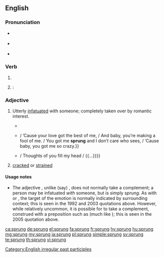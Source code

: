 {{also|Sprung|šprung}}
==English==

===Pronunciation===
* {{a|UK}} {{IPA|/ˈsprʌŋ/|lang=en}}
* {{a|US}} {{IPA|/ˈspɹʌŋ/|lang=en}}
* {{rhymes|ʌŋ|lang=en}}

===Verb===
{{head|en|past participle}}

# {{past participle of|spring|lang=en|nocat=1}}
# {{alternative form of|sprang|dot=|lang=en}}: {{en-simple past of|spring}}

===Adjective===
{{en-adj}}

# {{lb|en|slang|African American Vernacular English}} Utterly [[infatuated]] with someone; completely taken over by romantic interest.
#* {{quote-song|year=1992|composer=[[w:Sir Mix-a-Lot|Sir Mix-a-Lot]]|title=[[w:Baby Got Back|Baby Got Back]]|album=[[w:Mack Daddy|Mack Daddy]]|passage=I like big butts and I cannot lie. / You other brothers can’t deny / that when a girl walks in / with a itty bitty waist / and a round thing in your face you get '''sprung'''.}}
#* {{quote-song|year=2003|composer=[[w:Beyoncé Knowles|Beyoncé Knowles]] et al.|title=[[w:Crazy in Love (Beyoncé Knowles song)|Crazy In Love]]|album=[[w:Dangerously in Love|Dangerously in Love]]|passage={{...}} / ’Cause your love got the best of me, / And baby, you’re making a fool of me. / You got me '''sprung''' and I don’t care who sees, / ’Cause baby, you got me so crazy.}}
#* {{quote-song|year=2005|composer=[[w:Mariah Carey|Mariah Carey]] et al.|title=Sprung|album=[[w:The Emancipation of Mimi|The Emancipation of Mimi]]|note=bonus track in some editions|passage=’Cause I’m '''sprung''' over you / And ain’t nothin’ I can do / {{...}} / Thoughts of you fill my head / {{...}}}}
# {{lb|en|obsolete|nautical|of a [[spar]]}} [[crack]]ed or [[strain]]ed

====Usage notes====
* The adjective {{m|en||sprung}}, unlike (say) {{m|en||infatuated}}, does not normally take a complement; a person may be infatuated ''with'' someone, but is simply ''sprung''. As with {{m|en|crazy}} or {{m|en|gaga}}, the target of the emotion is normally indicated by surrounding context; this is seen in the 1992 and 2003 quotations above. However, while relatively uncommon, it is possible for {{m|en||sprung}} to take a complement, construed with a preposition such as {{m|en|over}} (much like {{m|en||gaga}}); this is seen in the 2005 quotation above.

[[Category:English irregular past participles]]

[[ca:sprung]]
[[de:sprung]]
[[el:sprung]]
[[fa:sprung]]
[[fr:sprung]]
[[hy:sprung]]
[[hu:sprung]]
[[mg:sprung]]
[[my:sprung]]
[[ja:sprung]]
[[pl:sprung]]
[[simple:sprung]]
[[sv:sprung]]
[[te:sprung]]
[[th:sprung]]
[[vi:sprung]]